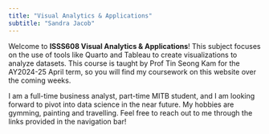 ```yaml
---
title: "Visual Analytics & Applications"
subtitle: "Sandra Jacob"
---
```


Welcome to **ISSS608 Visual Analytics & Applications**! This subject focuses on the use of tools like Quarto and Tableau to create visualizations to analyze datasets. This course is taught by Prof Tin Seong Kam for the AY2024-25 April term, so you will find my coursework on this website over the coming weeks.

I am a full-time business analyst, part-time MITB student, and I am looking forward to pivot into data science in the near future. My hobbies are gymming, painting and travelling. Feel free to reach out to me through the links provided in the navigation bar!
